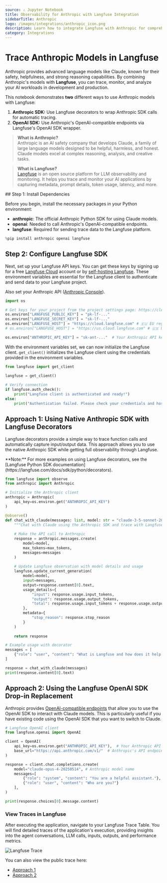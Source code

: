 ```yaml
---
source: ⚠️ Jupyter Notebook
title: Observability for Anthropic with Langfuse Integration
sidebarTitle: Anthropic
logo: /images/integrations/anthropic_icon.png
description: Learn how to integrate Langfuse with Anthropic for comprehensive tracing and debugging of your AI conversations.
category: Integrations
---
```


# Trace Anthropic Models in Langfuse

Anthropic provides advanced language models like Claude, known for their safety, helpfulness, and strong reasoning capabilities. By combining Anthropic's models with **Langfuse**, you can trace, monitor, and analyze your AI workloads in development and production.

This notebook demonstrates **two** different ways to use Anthropic models with Langfuse:
1. **Anthropic SDK:** Use Langfuse decorators to wrap Anthropic SDK calls for automatic tracing.
2. **OpenAI SDK:** Use Anthropic's OpenAI-compatible endpoints via Langfuse's OpenAI SDK wrapper.

> **What is Anthropic?**  
Anthropic is an AI safety company that develops Claude, a family of large language models designed to be helpful, harmless, and honest. Claude models excel at complex reasoning, analysis, and creative tasks.

> **What is Langfuse?**  
[Langfuse](https://langfuse.com) is an open source platform for LLM observability and monitoring. It helps you trace and monitor your AI applications by capturing metadata, prompt details, token usage, latency, and more.


<Steps>
## Step 1: Install Dependencies

Before you begin, install the necessary packages in your Python environment:

- **anthropic**: The official Anthropic Python SDK for using Claude models.
- **openai**: Needed to call Anthropic's OpenAI-compatible endpoints.
- **langfuse**: Required for sending trace data to the Langfuse platform.



```python
%pip install anthropic openai langfuse
```

## Step 2: Configure Langfuse SDK

Next, set up your Langfuse API keys. You can get these keys by signing up for a free [Langfuse Cloud](https://cloud.langfuse.com/) account or by [self-hosting Langfuse](https://langfuse.com/self-hosting). These environment variables are essential for the Langfuse client to authenticate and send data to your Langfuse project.

Also set your Anthropic API ([Anthropic Console](https://console.anthropic.com/)).


```python
import os

# Get keys for your project from the project settings page: https://cloud.langfuse.com
os.environ["LANGFUSE_PUBLIC_KEY"] = "pk-lf-..." 
os.environ["LANGFUSE_SECRET_KEY"] = "sk-lf-..." 
os.environ["LANGFUSE_HOST"] = "https://cloud.langfuse.com" # 🇪🇺 EU region
# os.environ["LANGFUSE_HOST"] = "https://us.cloud.langfuse.com" # 🇺🇸 US region

os.environ["ANTHROPIC_API_KEY"] = "sk-ant-..."  # Your Anthropic API key
```

With the environment variables set, we can now initialize the Langfuse client. `get_client()` initializes the Langfuse client using the credentials provided in the environment variables.


```python
from langfuse import get_client

langfuse = get_client()
 
# Verify connection
if langfuse.auth_check():
    print("Langfuse client is authenticated and ready!")
else:
    print("Authentication failed. Please check your credentials and host.")
```

## Approach 1: Using Native Anthropic SDK with Langfuse Decorators

Langfuse decorators provide a simple way to trace function calls and automatically capture input/output data. This approach allows you to use the native Anthropic SDK while getting full observability through Langfuse.

<Callout type="info" emoji="ℹ️">
**Note:** For more examples on using Langfuse decorators, see the [Langfuse Python SDK documentation](https://langfuse.com/docs/sdk/python/decorators).
</Callout>


```python
from langfuse import observe
from anthropic import Anthropic

# Initialize the Anthropic client
anthropic = Anthropic(
    api_key=os.environ.get("ANTHROPIC_API_KEY")
)

@observe()
def chat_with_claude(messages: list, model: str = "claude-3-5-sonnet-20241022", max_tokens: int = 1024):
    """Chat with Claude using the Anthropic SDK and trace with Langfuse."""
    
    # Make the API call to Anthropic
    response = anthropic.messages.create(
        model=model,
        max_tokens=max_tokens,
        messages=messages
    )
    
    # Update Langfuse observation with model details and usage
    langfuse.update_current_generation(
        model=model,
        input=messages,
        output=response.content[0].text,
        usage_details={
            "input": response.usage.input_tokens,
            "output": response.usage.output_tokens,
            "total": response.usage.input_tokens + response.usage.output_tokens
        },
        metadata={
            "stop_reason": response.stop_reason
        }
    )
    
    return response
```


```python
# Example usage with decorator
messages = [
    {"role": "user", "content": "What is Langfuse and how does it help with LLM observability?"}
]

response = chat_with_claude(messages)
print(response.content[0].text)
```

## Approach 2: Using the Langfuse OpenAI SDK Drop-in Replacement

Anthropic provides [OpenAI-compatible endpoints](https://docs.anthropic.com/en/api/openai-sdk) that allow you to use the OpenAI SDK to interact with Claude models. This is particularly useful if you have existing code using the OpenAI SDK that you want to switch to Claude.


```python
# Langfuse OpenAI client
from langfuse.openai import OpenAI

client = OpenAI(
    api_key=os.environ.get("ANTHROPIC_API_KEY"),  # Your Anthropic API key
    base_url="https://api.anthropic.com/v1/"  # Anthropic's API endpoint
)

response = client.chat.completions.create(
    model="claude-opus-4-20250514", # Anthropic model name
    messages=[
        {"role": "system", "content": "You are a helpful assistant."},
        {"role": "user", "content": "Who are you?"}
    ],
)

print(response.choices[0].message.content)
```

### View Traces in Langfuse

After executing the application, navigate to your Langfuse Trace Table. You will find detailed traces of the application's execution, providing insights into the agent conversations, LLM calls, inputs, outputs, and performance metrics. 

![Langfuse Trace](https://langfuse.com/images/cookbook/integration-anthropic/anthropic-example-trace.png)

You can also view the public trace here: 

- [Approach 1](https://cloud.langfuse.com/project/cloramnkj0002jz088vzn1ja4/traces/c0265bd14c1142294bbbb50759cec2f9?timestamp=2025-07-22T15:59:24.590Z&display=details)
- [Approach 2](https://cloud.langfuse.com/project/cloramnkj0002jz088vzn1ja4/traces/8e8da1b2c15036ed9c25b37c604f2d29?timestamp=2025-07-22T16:05:47.602Z&display=details)
</Steps>
